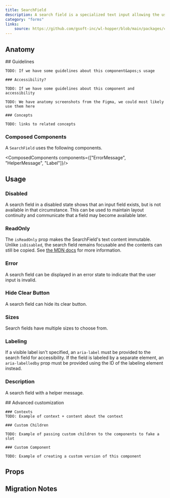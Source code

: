 ```yaml
---
title: SearchField
description: A search field is a specialized text input allowing the user to perform a search.
category: "forms"
links:
    source: https://github.com/gsoft-inc/wl-hopper/blob/main/packages/components/src/inputs/src/SearchField.tsx
---
```


<Example src="inputs/docs/searchField/preview" isOpen />

## Anatomy

<FeatureFlag flag="next">
    ## Guidelines

    TODO: If we have some guidelines about this component&apos;s usage

    ### Accessibility?

    TODO: If we have some guidelines about this component and accessibility
</FeatureFlag>

<FeatureFlag flag="rc">

    TODO: We have anatomy screenshots from the Figma, we could most likely use them here

    ### Concepts

    TODO: links to related concepts
</FeatureFlag>

### Composed Components

A `SearchField` uses the following components.

<ComposedComponents components={["ErrorMessage", "HelperMessage", "Label"]}/>

## Usage

### Disabled
A search field in a disabled state shows that an input field exists, but is not available in that circumstance. This can be used to maintain layout continuity and communicate that a field may become available later.

<Example src="inputs/docs/searchField/disabled" />

### ReadOnly
The `isReadOnly` prop makes the SearchField's text content immutable. Unlike `isDisabled`, the search field remains focusable and the contents can still be copied. See [the MDN docs](https://developer.mozilla.org/en-US/docs/Web/HTML/Attributes/readonly) for more information.

<Example src="inputs/docs/searchField/readOnly" />

### Error
A search field can be displayed in an error state to indicate that the user input is invalid.

<Example src="inputs/docs/searchField/error" />

### Hide Clear Button
A search field can hide its clear button.

<Example src="inputs/docs/searchField/hideClearButton" />

### Sizes
Search fields have multiple sizes to choose from.

<Example src="inputs/docs/searchField/sizes" />

### Labeling
If a visible label isn't specified, an `aria-label` must be provided to the search field for accessibility. If the field is labeled by a separate element, an `aria-labelledby` prop must be provided using the ID of the labeling element instead.

<Example src="inputs/docs/searchField/labeling" />

### Description
A search field with a helper message.

<Example src="inputs/docs/searchField/description" />

<FeatureFlag flag="next">
    ## Advanced customization

    ### Contexts
    TODO: Example of context + content about the context

    ### Custom Children

    TODO: Example of passing custom children to the components to fake a slot

    ### Custom Component

    TODO: Example of creating a custom version of this component
</FeatureFlag>

## Props

<PropTable component="SearchField" />

## Migration Notes

<MigrateGuide src="inputs/docs/migration-notes-search-field" />
